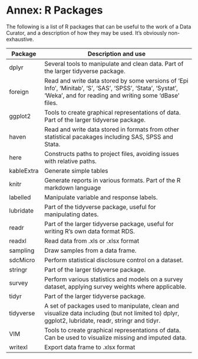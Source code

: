 # Annex: R Packages {#sec-8rpackages}

The following is a list of R packages that can be useful to the work of a Data Curator, and a description of how they may be used. It's obviously non-exhaustive.

| Package    | Description and use                                                                                                                                                  |
|------------|----------------------------------------------------------------------------------------------------------------------------------------------------------------------|
| dplyr      | Several tools to manipulate and clean data. Part of the larger tidyverse package.                                                                                    |
| foreign    | Read and write data stored by some versions of 'Epi Info', 'Minitab', 'S', 'SAS', 'SPSS', 'Stata', 'Systat', 'Weka', and for reading and writing some 'dBase' files. |
| ggplot2    | Tools to create graphical representations of data. Part of the larger tidyverse package.                                                                             |
| haven      | Read and write data stored in formats from other statistical pacakages including SAS, SPSS and Stata.                                                                |
| here       | Constructs paths to project files, avoiding issues with relative paths.                                                                                              |
| kableExtra | Generate simple tables                                                                                                                                               |
| knitr      | Generate reports in various formats. Part of the R markdown language                                                                                                 |
| labelled   | Manipulate variable and response labels.                                                                                                                             |
| lubridate  | Part of the tidyverse package, useful for manipulating dates.                                                                                                        |
| readr      | Part of the larger tidyverse package, useful for writing R's own data format RDS.                                                                                    |
| readxl     | Read data from .xls or .xlsx format                                                                                                                                  |
| sampling   | Draw samples from a data frame.                                                                                                                                      |
| sdcMicro   | Perform statistical disclosure control on a dataset.                                                                                                                 |
| stringr    | Part of the larger tidyverse package.                                                                                                                                |
| survey     | Perform various statistics and models on a survey dataset, applying survey weights where applicable.                                                                 |
| tidyr      | Part of the larger tidyverse package.                                                                                                                                |
| tidyverse  | A set of packages used to manipulate, clean and visualize data including (but not limited to) dplyr, ggplot2, lubridate, readr, stringr and tidyr.                   |
| VIM        | Tools to create graphical representations of data. Can be used to visualize missing and imputed data.                                                                |
| writexl    | Export data frame to .xlsx format                                                                                                                                    |

